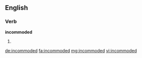 ==English==

===Verb===
'''incommoded'''

# {{en-past of|incommode}}

[[de:incommoded]]
[[fa:incommoded]]
[[mg:incommoded]]
[[vi:incommoded]]